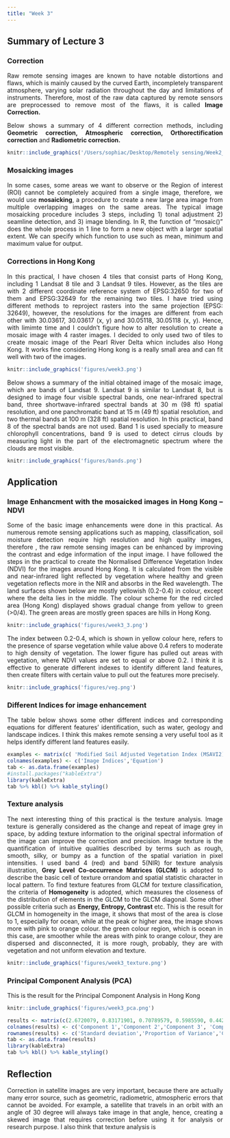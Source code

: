 ```yaml
---
title: "Week 3"
---
```


<div style="text-align: justify">

## Summary of Lecture 3
### Correction
Raw remote sensing images are known to have notable distortions and flaws, which is mainly caused by the curved Earth, incompletely transparent atmosphere, varying solar radiation throughout the day and limitations of instruments. Therefore, most of the raw data captured by remote sensors are preprocessed to remove most of the flaws, it is called **Image Correction.**

Below shows a summary of 4 different correction methods, including **Geometric correction, Atmospheric correction, Orthorectification correction** and **Radiometric correction.**

```r
knitr::include_graphics('/Users/sophiac/Desktop/Remotely sensing/Week2_quarto/Week2_Quarto/figures/correction summary.jpg')
```

### Mosaicking images
In some cases, some areas we want to observe or the Region of interest (ROI) cannot be completely acquired from a single image, therefore, we would use **mosaicking**, a procedure to create a new large area image from multiple overlapping images on the same areas. The typical image mosaicking procedure includes 3 steps, including 1) tonal adjustment 2) seamline detection, and 3) image blending. In R, the function of "mosaic()" does the whole process in 1 line to form a new object with a larger spatial extent. We can specify which function to use such as mean, minimum and maximum value for output.

### Corrections in Hong Kong
In this practical, I have chosen 4 tiles that consist parts of Hong Kong, including 1 Landsat 8 tile and 3 Landsat 9 tiles. However, as the tiles are with 2 different coordinate reference system of EPSG:32650 for two of them and EPSG:32649 for the remaining two tiles. I have tried using different methods to reproject rasters into the same projection (EPSG: 32649), however, the resolutions for the images are different from each other with 30.03617, 30.03617 (x, y) and 30.05118, 30.05118 (x, y). Hence, with limimte time and I couldn't figure how to alter resolution to create a mosaic image with 4 raster images. I decided to only used two of tiles to create mosaic image of the Pearl River Delta whicn includes also Hong Kong. It works fine considering Hong kong is a really small area and can fit well with two of the images.

```r
knitr::include_graphics('figures/week3.png')

```

Below shows a summary of the initial obtained image of the mosaic image, which are bands of Landsat 9. Landsat 9 is similar to Landsat 8, but is designed to image four visible spectral bands, one near-infrared spectral band, three shortwave-infrared spectral bands at 30 m (98 ft) spatial resolution, and one panchromatic band at 15 m (49 ft) spatial resolution, and two thermal bands at 100 m (328 ft) spatial resolution. In this practical, band 8 of the spectral bands are not used. Band 1 is used specially to measure chlorophyll concentrations, band 9 is used to detect cirrus clouds by measuring light in the part of the electromagnetic spectrum where the clouds are most visible.

```r
knitr::include_graphics('figures/bands.png')
```

## Application
### Image Enhancment with the mosaicked images in Hong Kong -- NDVI
Some of the basic image enhancements were done in this practical. As numerous remote sensing applications such as mapping, classification, soil moisture detection require high resolution and high quality images, therefore , the raw remote sensing images can be enhanced by improving the contrast and edge information of the input image. I have followed the steps in the practical to create the Normalised Difference Vegetation Index (NDVI) for the images around Hong Kong. It is calculated from the visible and near-infrared light reflected by vegetation where healthy and green vegetation reflects more in the NIR and absorbs in the Red wavelength. The land surfaces shown below are mostly yellowish (0.2-0.4) in colour, except where the delta lies in the middle. The colour scheme for the red circled area (Hong Kong) displayed shows gradual change from yellow to green (\>0/4). The green areas are mostly green spaces are hills in Hong Kong.

```r
knitr::include_graphics('figures/week3_3.png')

```

The index between 0.2-0.4, which is shown in yellow colour here, refers to the presence of sparse vegetation while value above 0.4 refers to moderate to high density of vegetation. The lower figure has pulled out areas with vegetation, where NDVI values are set to equal or above 0.2. I think it is effective to generate different indexes to identify different land features, then create filters with certain value to pull out the features more precisely.

```r
knitr::include_graphics('figures/veg.png')
```

### Different Indices for image enhancement
The table below shows some other different indices and corresponding equations for different features' identification, such as water, geology and landscape indices. I think this makes remote sensing a very useful tool as it helps identify different land features easily.

```r
examples <- matrix(c( 'Modified Soil Adjusted Vegetation Index (MSAVI2)','MSAVI2 = (1/2)*(2(NIR+1)-sqrt((2*NIR+1)2-8(NIR-Red)))','Soil-Adjusted Vegetation Index (SAVI)','SAVI = ((NIR - Red) / (NIR + Red + L)) x (1 + L)','Normalized Difference Snow Index (NDSI)', 'NDSI = (Green - SWIR) / (Green + SWIR)', 'Modified Normalized Difference Water Index (MNDWI)','MNDWI = (Green - SWIR) / (Green + SWIR)', 'Normalized Difference Moisture Index (NDMI)', 'NDMI = (NIR - SWIR1)/(NIR + SWIR1)', 'Clay Mineral Ratio', 'Clay Minerals Ratio = SWIR1 / SWIR2', 'Ferrous Minerals Ratio','Ferrous Minerals Ratio = SWIR / NIR', 'Iron Oxide Ratio', 'Iron Oxide Ratio = Red / Blue', 'Burn Area Index (BAI)', 'BAI = 1/((0.1 -RED)^2 + (0.06 - NIR)^2)', 'Normalized Burn Ratio Index (NBRI)', 'NBR = (NIR - SWIR) / (NIR+ SWIR)', 'Normalized Difference Built-up Index (NDBI)', 'NDBI = (SWIR - NIR) / (SWIR + NIR)'), ncol = 2, byrow = T)
colnames(examples) <- c('Image Indices','Equation')
tab <- as.data.frame(examples)
#install.packages("kableExtra")
library(kableExtra)
tab %>% kbl() %>% kable_styling()
```

### Texture analysis
The next interesting thing of this practical is the texture analysis. Image texture is generally considered as the change and repeat of image grey in space, by adding texture information to the original spectral information of the image can improve the correction and precision. Image texture is the quantification of intuitive qualities described by terms such as rough, smooth, silky, or bumpy as a function of the spatial variation in pixel intensities. I used band 4 (red) and band 5(NIR) for texture analysis illustration, **Grey Level Co-occurrence Matrices (GLCM)** is adopted to describe the basic cell of texture orrandom and spatial statistic character in local pattern. To find texture features from GLCM for texture classification, the criteria of **Homogeneity** is adopted, which measures the closeness of the distribution of elements in the GLCM to the GLCM diagonal. Some other possible criteria such as **Energy, Entropy, Contrast** etc.
This is the result for GLCM in homogeneity in the image, it shows that most of the area is close to 1, especially for ocean, while at the peak or higher area, the image shows more with pink to orange colour. the green colour region, which is ocean in this case, are smoother while the areas with pink to orange colour, they are dispersed and disconnected, it is more rough, probably, they are with vegetation and not uniform elevation and texture. 
```r
knitr::include_graphics('figures/week3_texture.png')

```

### Principal Component Analysis (PCA)
This is the result for the Principal Component Analysis in Hong Kong

```r
knitr::include_graphics('figures/week3_pca.png')

```

```r
results <- matrix(c(2.6720079, 0.83171901, 0.70789579, 0.5985590, 0.4424598, 0.290805771, 0.129419504, 0.100884842, 0.0442960741,0.7932918, 0.07686183, 0.05567961, 0.0398081, 0.0217523, 0.009396444, 0.001861045, 0.001130861, 0.0002180158,0.7932918, 0.87015363, 0.92583324, 0.9656413, 0.9873936, 0.996790078, 0.998651123, 0.999781984, 1.0000000000), ncol = 9, byrow = T)
colnames(results) <- c('Component 1','Component 2','Component 3', 'Component 4','Component 5','Component 6','Component 7','Component 8','Component 9')
rownames(results) <- c('Standard deviation','Proportion of Variance','Cumulative Proportion')
tab <- as.data.frame(results)
library(kableExtra)
tab %>% kbl() %>% kable_styling()

```


## Reflection
Correction in satellite images are very important, because there are actually many error source, such as geometric, radiometric, atmospheric errors that cannot be avoided. For example, a satellite that travels in an orbit with an angle of 30 degree will always take image in that angle, hence, creating a skewed image that requires correction before using it for analysis or research purpose. I also think that texture analysis is 






